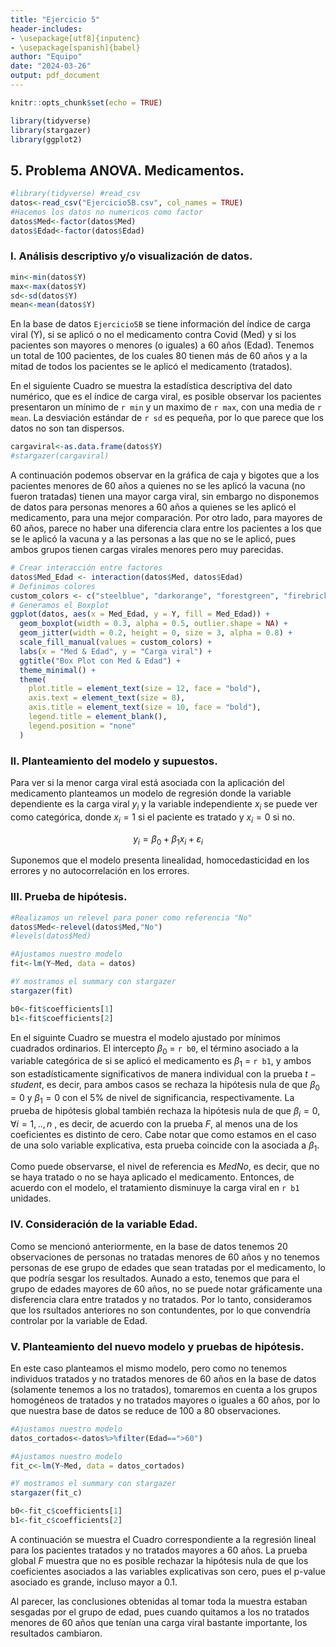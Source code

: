 ```yaml
---
title: "Ejercicio 5"
header-includes:
- \usepackage[utf8]{inputenc}
- \usepackage[spanish]{babel}
author: "Equipo"
date: "2024-03-26"
output: pdf_document
---
```


```r
knitr::opts_chunk$set(echo = TRUE)
```


```r
library(tidyverse)
library(stargazer)
library(ggplot2)
```


## 5. Problema ANOVA. Medicamentos.


```r
#library(tidyverse) #read_csv
datos<-read_csv("Ejercicio5B.csv", col_names = TRUE)
#Hacemos los datos no numericos como factor
datos$Med<-factor(datos$Med)
datos$Edad<-factor(datos$Edad)
```


### I. Análisis descriptivo y/o visualización de datos.

```r
min<-min(datos$Y)
max<-max(datos$Y)
sd<-sd(datos$Y)
mean<-mean(datos$Y)
```


En la base de datos ``Ejercicio5B`` se tiene información del índice de carga viral (Y), si se aplicó o no el medicamento contra Covid (Med) y si los pacientes son mayores o menores (o iguales) a 60 años (Edad). Tenemos un total de 100 pacientes, de los cuales 80 tienen más de 60 años y a la mitad de todos los pacientes se le aplicó el medicamento (tratados).  

En el siguiente Cuadro se muestra la estadística descriptiva del dato numérico, que es el índice de carga viral, es posible observar los pacientes presentaron un mínimo de `r min` y un maximo de `r max`, con una media de  `r mean`. La desviación estándar de `r sd` es pequeña, por lo que parece que los datos no son tan dispersos. 



```r
cargaviral<-as.data.frame(datos$Y)
#stargazer(cargaviral)
```

\begin{table}[!htbp] \centering 
  \caption{} 
  \label{} 
\begin{tabular}{@{\extracolsep{5pt}}lccccc} 
\\[-1.8ex]\hline 
\hline \\[-1.8ex] 
Statistic & \multicolumn{1}{c}{N} & \multicolumn{1}{c}{Mean} & \multicolumn{1}{c}{St. Dev.} & \multicolumn{1}{c}{Min} & \multicolumn{1}{c}{Max} \\ 
\hline \\[-1.8ex] 
datos\$Y & 100 & 10.480 & 1.148 & 7.868 & 13.390 \\ 
\hline \\[-1.8ex] 
\end{tabular} 
\end{table} 


A continuación podemos observar en la gráfica de caja y bigotes que a los pacientes menores de 60 años a quienes no se les aplicó la vacuna (no fueron tratadas) tienen una mayor carga viral, sin embargo no disponemos de datos para personas menores a 60 años a quienes se les aplicó el medicamento, para una mejor comparación. Por otro lado, para mayores de 60 años, parece no haber una diferencia clara entre los pacientes a los que se le aplicó la vacuna y a las personas a las que no se le aplicó, pues ambos grupos tienen cargas virales menores pero muy parecidas.   




```r
# Crear interacción entre factores
datos$Med_Edad <- interaction(datos$Med, datos$Edad)
# Definimos colores
custom_colors <- c("steelblue", "darkorange", "forestgreen", "firebrick")
# Generamos el Boxplot
ggplot(datos, aes(x = Med_Edad, y = Y, fill = Med_Edad)) +
  geom_boxplot(width = 0.3, alpha = 0.5, outlier.shape = NA) +
  geom_jitter(width = 0.2, height = 0, size = 3, alpha = 0.8) +
  scale_fill_manual(values = custom_colors) +
  labs(x = "Med & Edad", y = "Carga viral") +
  ggtitle("Box Plot con Med & Edad") +
  theme_minimal() +
  theme(
    plot.title = element_text(size = 12, face = "bold"),
    axis.text = element_text(size = 8),
    axis.title = element_text(size = 10, face = "bold"),
    legend.title = element_blank(),
    legend.position = "none"
  )
```

### II. Planteamiento del modelo y supuestos.

Para ver si la menor carga viral está asociada con la aplicación del medicamento planteamos un modelo de regresión donde la variable dependiente es la carga viral $y_i$ y la variable independiente $x_i$ se puede ver como categórica, donde $x_i=1$ si el paciente es tratado y $x_i=0$ si no.


$$y_i=\beta_0+\beta_1x_i+\varepsilon_i$$

Suponemos que el modelo presenta linealidad, homocedasticidad en los errores y no autocorrelación en los errores.    


### III. Prueba de hipótesis. 


```r

#Realizamos un relevel para poner como referencia "No"
datos$Med<-relevel(datos$Med,"No")
#levels(datos$Med)
```



```r
#Ajustamos nuestro modelo 
fit<-lm(Y~Med, data = datos)

#Y mostramos el summary con stargazer
stargazer(fit)
```


```r
b0<-fit$coefficients[1]
b1<-fit$coefficients[2]
```


En el siguinte Cuadro se muestra el modelo ajustado por mínimos cuadrados ordinarios. El intercepto $\beta_0$ = `r b0`, el término asociado a la variable categórica de si se aplicó el medicamento es $\beta_1$ = `r b1`, y ambos son estadísticamente significativos de manera individual con la prueba $t-student$, es decir, para ambos casos se rechaza la hipótesis nula de que $\beta_0=0$ y $\beta_1=0$ con el 5% de nivel de significancia, respectivamente. La prueba de hipótesis global también rechaza la hipótesis nula de que $\beta_i=0, \forall i=1,..,n$ , es decir, de acuerdo con la prueba $F$, al menos una de los coeficientes es distinto de cero. Cabe notar que como estamos en el caso de una solo variable explicativa, esta prueba coincide con la asociada a $\beta_1$. 

Como puede observarse, el nivel de referencia es $MedNo$, es decir, que no se haya tratado o no se haya aplicado el medicamento. Entonces, de acuerdo con el modelo, el tratamiento disminuye la carga viral en `r b1` unidades.   



\begin{table}[!htbp] \centering 
  \caption{} 
  \label{} 
\begin{tabular}{@{\extracolsep{5pt}}lc} 
\\[-1.8ex]\hline 
\hline \\[-1.8ex] 
 & \multicolumn{1}{c}{\textit{Dependent variable:}} \\ 
\cline{2-2} 
\\[-1.8ex] & Y \\ 
\hline \\[-1.8ex] 
 MedSi & $-$0.468$^{**}$ \\ 
  & s.e.(0.226) \\
  & t-value: -2.074 \\
  & Pr(>|t|): 0.0407\\
  & \\ 
 Constant & 10.714$^{***}$ \\ 
  & s.e.(0.160) \\ 
  & t-value: 67.097 \\ 
  & Pr(>|t|): <2e-16\\
  & \\ 
\hline \\[-1.8ex] 
Observations & 100 \\ 
R$^{2}$ & 0.042 \\ 
Adjusted R$^{2}$ & 0.032 \\ 
Residual Std. Error & 1.129 (df = 98) \\ 
F Statistic & 4.299$^{**}$ (df = 1; 98); p-value: 0.04075 \\ 
\hline 
\hline \\[-1.8ex] 
\textit{Note:}  & \multicolumn{1}{r}{$^{*}$p$<$0.1; $^{**}$p$<$0.05; $^{***}$p$<$0.01} \\ 
\end{tabular} 
\end{table} 


### IV. Consideración de la variable Edad.


Como se mencionó anteriormente, en la base de datos tenemos 20 observaciones de personas no tratadas menores de 60 años y no tenemos personas de ese grupo de edades que sean tratadas por el medicamento, lo que podría sesgar los resultados. Aunado a esto, tenemos que para el grupo de edades mayores de 60 años, no se puede notar gráficamente una disferencia clara entre tratados y no tratados. Por lo tanto, consideramos que los rsultados anteriores no son contundentes, por lo que convendría controlar por la variable de Edad.  


### V. Planteamiento del nuevo modelo y pruebas de hipótesis.

En este caso planteamos el mismo modelo, pero como no tenemos individuos tratados y no tratados menores de 60 años en la base de datos (solamente tenemos a los no tratados), tomaremos en cuenta a los grupos homogéneos de tratados y no tratados mayores o iguales a 60 años, por lo que nuestra base de datos se reduce de 100 a 80 observaciones. 




```r
#Ajustamos nuestro modelo 
datos_cortados<-datos%>%filter(Edad==">60")
```




```r
#Ajustamos nuestro modelo 
fit_c<-lm(Y~Med, data = datos_cortados)

#Y mostramos el summary con stargazer
stargazer(fit_c)
```


```r
b0<-fit_c$coefficients[1]
b1<-fit_c$coefficients[2]
```


A continuación se muestra el Cuadro correspondiente a la regresión lineal para los pacientes tratados y no tratados mayores a 60 años. La prueba global $F$ muestra que no es posible rechazar la hipótesis nula de que los coeficientes asociados a las variables explicativas son cero, pues el p-value asociado es grande, incluso mayor a 0.1. 

Al parecer, las conclusiones obtenidas al tomar toda la muestra estaban sesgadas por el grupo de edad, pues cuando quitamos a los no tratados menores de 60 años que tenían una carga viral bastante importante, los resultados cambiaron.  


\begin{table}[!htbp] \centering 
  \caption{} 
  \label{} 
\begin{tabular}{@{\extracolsep{5pt}}lc} 
\\[-1.8ex]\hline 
\hline \\[-1.8ex] 
 & \multicolumn{1}{c}{\textit{Dependent variable:}} \\ 
\cline{2-2} 
\\[-1.8ex] & Y \\ 
\hline \\[-1.8ex] 
 MedSi & 0.029 \\ 
  & s.e.(0.245) \\
  & t-value: 0.119 \\
  & Pr(>|t|): 0.906\\
  & \\ 
 Constant & 10.217$^{***}$ \\ 
  & s.e.(0.194) \\
  & t-value: 52.704 \\
  & Pr(>|t|): <2e-16\\
  & \\ 
\hline \\[-1.8ex] 
Observations & 80 \\ 
R$^{2}$ & 0.0002 \\ 
Adjusted R$^{2}$ & $-$0.013 \\ 
Residual Std. Error & 1.062 (df = 78) \\ 
F Statistic & 0.014 (df = 1; 78); p-value: 0.9056 \\ 
\hline 
\hline \\[-1.8ex] 
\textit{Note:}  & \multicolumn{1}{r}{$^{*}$p$<$0.1; $^{**}$p$<$0.05; $^{***}$p$<$0.01} \\ 
\end{tabular} 
\end{table} 



